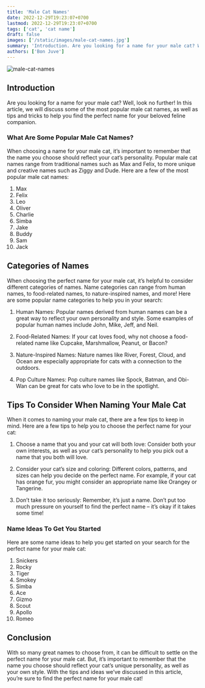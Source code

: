 ```yaml
---
title: 'Male Cat Names'
date: 2022-12-29T19:23:07+0700
lastmod: 2022-12-29T19:23:07+0700
tags: ['cat', 'cat name']
draft: false
images: ['/static/images/male-cat-names.jpg']
summary: 'Introduction. Are you looking for a name for your male cat? Well, look no further! In this article, we will discuss some of the most popular male cat names, as well as tips and tricks to help you find the perfect name for your beloved feline companion'
authors: ['Bon Juve']
---  
```


<Image alt="male-cat-names" src="/static/images/male-cat-names.jpg" width={1024} height={1024} />


## Introduction
Are you looking for a name for your male cat? Well, look no further! In this article, we will discuss some of the most popular male cat names, as well as tips and tricks to help you find the perfect name for your beloved feline companion. 

### What Are Some Popular Male Cat Names?
When choosing a name for your male cat, it’s important to remember that the name you choose should reflect your cat’s personality. Popular male cat names range from traditional names such as Max and Felix, to more unique and creative names such as Ziggy and Dude. Here are a few of the most popular male cat names:

1. Max
2. Felix
3. Leo
4. Oliver
5. Charlie
6. Simba
7. Jake
8. Buddy
9. Sam
10. Jack

## Categories of Names
When choosing the perfect name for your male cat, it’s helpful to consider different categories of names. Name categories can range from human names, to food-related names, to nature-inspired names, and more! Here are some popular name categories to help you in your search:

1. Human Names: Popular names derived from human names can be a great way to reflect your own personality and style. Some examples of popular human names include John, Mike, Jeff, and Neil. 

2. Food-Related Names: If your cat loves food, why not choose a food-related name like Cupcake, Marshmallow, Peanut, or Bacon?

3. Nature-Inspired Names: Nature names like River, Forest, Cloud, and Ocean are especially appropriate for cats with a connection to the outdoors.

4. Pop Culture Names: Pop culture names like Spock, Batman, and Obi-Wan can be great for cats who love to be in the spotlight.

## Tips To Consider When Naming Your Male Cat 
When it comes to naming your male cat, there are a few tips to keep in mind. Here are a few tips to help you to choose the perfect name for your cat: 

1. Choose a name that you and your cat will both love: Consider both your own interests, as well as your cat’s personality to help you pick out a name that you both will love.

2. Consider your cat’s size and coloring: Different colors, patterns, and sizes can help you decide on the perfect name. For example, if your cat has orange fur, you might consider an appropriate name like Orangey or Tangerine. 

3. Don’t take it too seriously: Remember, it’s just a name. Don’t put too much pressure on yourself to find the perfect name – it’s okay if it takes some time!

### Name Ideas To Get You Started
Here are some name ideas to help you get started on your search for the perfect name for your male cat:

1. Snickers
2. Rocky
3. Tiger
4. Smokey
5. Simba
6. Ace
7. Gizmo
8. Scout
9. Apollo
10. Romeo

## Conclusion
With so many great names to choose from, it can be difficult to settle on the perfect name for your male cat. But, it’s important to remember that the name you choose should reflect your cat’s unique personality, as well as your own style. With the tips and ideas we’ve discussed in this article, you’re sure to find the perfect name for your male cat!

